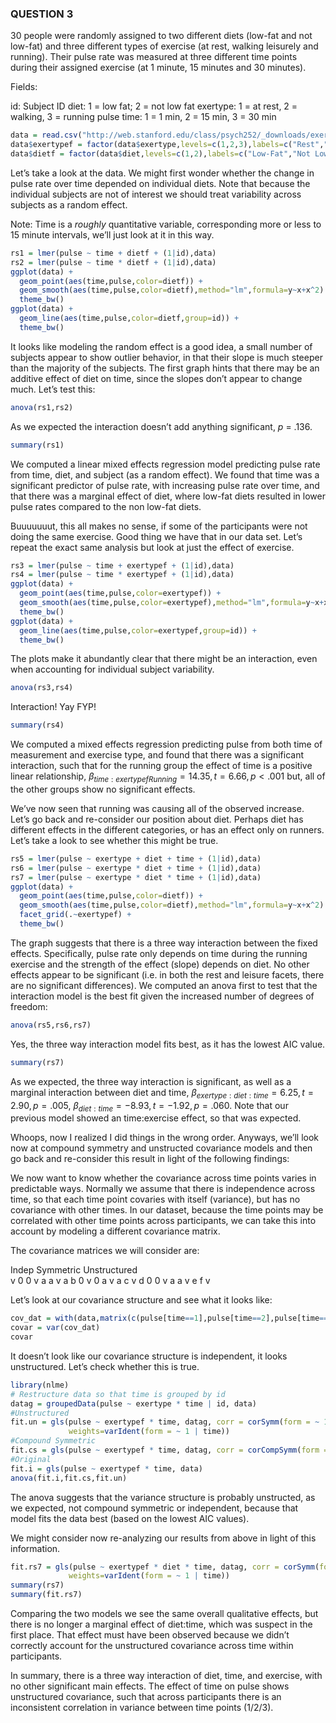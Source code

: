 

### QUESTION 3

30 people were randomly assigned to two different diets (low-fat and not low-fat) and three different types of exercise (at rest, walking leisurely and running). Their pulse rate was measured at three different time points during their assigned exercise (at 1 minute, 15 minutes and 30 minutes).


Fields:

  id: Subject ID
  diet: 1 = low fat; 2 = not low fat
  exertype: 1 = at rest, 2 = walking, 3 = running
  pulse
  time: 1 = 1 min, 2 = 15 min, 3 = 30 min

```r
data = read.csv("http://web.stanford.edu/class/psych252/_downloads/exer.csv")
data$exertypef = factor(data$exertype,levels=c(1,2,3),labels=c("Rest","Leisure","Running"))
data$dietf = factor(data$diet,levels=c(1,2),labels=c("Low-Fat","Not Low-Fat"))
```

Let's take a look at the data. We might first wonder whether the change in pulse rate over time depended on individual diets. Note that because the individual subjects are not of interest we should treat variability across subjects as a random effect.

Note: Time is a *roughly* quantitative variable, corresponding more or less to 15 minute intervals, we'll just look at it in this way.

```r
rs1 = lmer(pulse ~ time + dietf + (1|id),data)
rs2 = lmer(pulse ~ time * dietf + (1|id),data)
ggplot(data) +
  geom_point(aes(time,pulse,color=dietf)) +
  geom_smooth(aes(time,pulse,color=dietf),method="lm",formula=y~x+x^2) +
  theme_bw()
ggplot(data) +
  geom_line(aes(time,pulse,color=dietf,group=id)) +
  theme_bw()
```

It looks like modeling the random effect is a good idea, a small number of subjects appear to show outlier behavior, in that their slope is much steeper than the majority of the subjects. The first graph hints that there may be an additive effect of diet on time, since the slopes don't appear to change much. Let's test this:

```r
anova(rs1,rs2)
```

As we expected the interaction doesn't add anything significant, *p* = .136.

```r
summary(rs1)
```

We computed a linear mixed effects regression model predicting pulse rate from time, diet, and subject (as a random effect). We found that time was a significant predictor of pulse rate, with increasing pulse rate over time, and that there was a marginal effect of diet, where low-fat diets resulted in lower pulse rates compared to the non low-fat diets.

Buuuuuuut, this all makes no sense, if some of the participants were not doing the same exercise. Good thing we have that in our data set. Let's repeat the exact same analysis but look at just the effect of exercise.

```r
rs3 = lmer(pulse ~ time + exertypef + (1|id),data)
rs4 = lmer(pulse ~ time * exertypef + (1|id),data)
ggplot(data) +
  geom_point(aes(time,pulse,color=exertypef)) +
  geom_smooth(aes(time,pulse,color=exertypef),method="lm",formula=y~x+x^2) +
  theme_bw()
ggplot(data) +
  geom_line(aes(time,pulse,color=exertypef,group=id)) +
  theme_bw()
```

The plots make it abundantly clear that there might be an interaction, even when accounting for individual subject variability.

```r
anova(rs3,rs4)
```

Interaction! Yay FYP!

```r
summary(rs4)
```

We computed a mixed effects regression predicting pulse from both time of measurement and exercise type, and found that there was a significant interaction, such that for the running group the effect of time is a positive linear relationship, $\beta_{time:exertypefRunning} = 14.35, t = 6.66, p < .001$ but, all of the other groups show no significant effects.

We've now seen that running was causing all of the observed increase. Let's go back and re-consider our position about diet. Perhaps diet has different effects in the different categories, or has an effect only on runners. Let's take a look to see whether this might be true.

```r
rs5 = lmer(pulse ~ exertype + diet + time + (1|id),data)
rs6 = lmer(pulse ~ exertype * diet + time + (1|id),data)
rs7 = lmer(pulse ~ exertype * diet * time + (1|id),data)
ggplot(data) +
  geom_point(aes(time,pulse,color=dietf)) + 
  geom_smooth(aes(time,pulse,color=dietf),method="lm",formula=y~x+x^2) +
  facet_grid(.~exertypef) +
  theme_bw()
```

The graph suggests that there is a three way interaction between the fixed effects. Specifically, pulse rate only depends on time during the running exercise and the strength of the effect (slope) depends on diet. No other effects appear to be significant (i.e. in both the rest and leisure facets, there are no significant differences). We computed an anova first to test that the interaction model is the best fit given the increased number of degrees of freedom:

```r
anova(rs5,rs6,rs7)
```

Yes, the three way interaction model fits best, as it has the lowest AIC value.

```r
summary(rs7)
```

As we expected, the three way interaction is significant, as well as a marginal interaction between diet and time, $\beta_{exertype:diet:time} = 6.25, t = 2.90, p = .005$, $\beta_{diet:time} = -8.93, t = -1.92, p = .060$. Note that our previous model showed an time:exercise effect, so that was expected.

Whoops, now I realized I did things in the wrong order. Anyways, we'll look now at compound symmetry and unstructed covariance models and then go back and re-consider this result in light of the following findings: 

We now want to know whether the covariance across time points varies in predictable ways. Normally we assume that there is independence across time, so that each time point covaries with itself (variance), but has no covariance with other times. In our dataset, because the time points may be correlated with other time points across participants, we can take this into account by modeling a different covariance matrix.

The covariance matrices we will consider are:

Indep   Symmetric   Unstructured   
v 0 0    v a a       v a b
0 v 0    a v a       c v d
0 0 v    a a v       e f v

Let's look at our covariance structure and see what it looks like:

```r
cov_dat = with(data,matrix(c(pulse[time==1],pulse[time==2],pulse[time==3]),ncol=3))
covar = var(cov_dat)
covar
```

It doesn't look like our covariance structure is independent, it looks unstructured. Let's check whether this is true.

```r
library(nlme)
# Restructure data so that time is grouped by id
datag = groupedData(pulse ~ exertype * time | id, data)
#Unstructured
fit.un = gls(pulse ~ exertypef * time, datag, corr = corSymm(form = ~ 1 | id),
             weights=varIdent(form = ~ 1 | time))
#Compound Symmetric
fit.cs = gls(pulse ~ exertypef * time, datag, corr = corCompSymm(form = ~ 1 | id))
#Original
fit.i = gls(pulse ~ exertypef * time, data)
anova(fit.i,fit.cs,fit.un)
```

The anova suggests that the variance structure is probably unstructed, as we expected, not compound symmetric or independent, because that model fits the data best (based on the lowest AIC values).

We might consider now re-analyzing our results from above in light of this information. 
```r
fit.rs7 = gls(pulse ~ exertypef * diet * time, datag, corr = corSymm(form = ~ 1 | id),
             weights=varIdent(form = ~ 1 | time))
summary(rs7)
summary(fit.rs7)
```

Comparing the two models we see the same overall qualitative effects, but there is no longer a marginal effect of diet:time, which was suspect in the first place. That effect must have been observed because we didn't correctly account for the unstructured covariance across time within participants.

In summary, there is a three way interaction of diet, time, and exercise, with no other significant main effects. The effect of time on pulse shows unstructured covariance, such that across participants there is an inconsistent correlation in variance between time points (1/2/3). 

